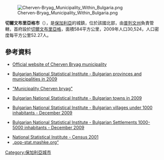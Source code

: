 [[Image:Cherven-Bryag_Municipality_Within_Bulgaria.png|right]]

{{Coord|43|17|N|24|9|E|display=title}}

'''切爾文布里亞格市'''（{{lang-bg|Червен бряг}}），是[[保加利亞|保加利亞]]的城鎮，位於該國北部，由[[普列文州|普列文州]]負責管轄，首府設於[[切爾文布里亞格|切爾文布里亞格]]，面積584平方公里，2009年人口30,524，人口密度每平方公里52.27人。

==參考資料==
*[http://www.chervenbryag.bg/ Official website of Cherven Bryag municipality] {{Wayback|url=http://www.chervenbryag.bg/ |date=20201029082504 }}  {{bg icon}}
*{{en icon}} [http://www.nsi.bg/otrasalen.php?otr=53&a1=1583&a2=1584&a3=1585#cont Bulgarian National Statistical Institute - Bulgarian provinces and municipalities in 2009]{{Wayback|url=http://www.nsi.bg/otrasalen.php?otr=53&a1=1583&a2=1584&a3=1585#cont |date=20101113165626 }}
*[http://www.guide-bulgaria.com/NC/Pleven/Cherven_bryag/ "Municipality Cherven bryag"] {{Wayback|url=http://www.guide-bulgaria.com/NC/Pleven/Cherven_bryag/ |date=20181016032622 }}
*{{en icon}} [http://www.nsi.bg/otrasalen.php?otr=53&a1=1583&a2=1584&a3=1588#cont Bulgarian National Statistical Institute - Bulgarian towns in 2009]{{Wayback|url=http://www.nsi.bg/otrasalen.php?otr=53&a1=1583&a2=1584&a3=1588#cont |date=20101113165731 }}
*{{en icon}} [http://www.nsi.bg/nrnm/index.php?ezik=en&f=8&s=1&date=29.12.2010&e=1&s1=4&c1=2&a1=1000&c=0 Bulgarian National Statistical Institute - Bulgarian villages under 1000 inhabitants - December 2009]{{Wayback|url=http://www.nsi.bg/nrnm/index.php?ezik=en&f=8&s=1&date=29.12.2010&e=1&s1=4&c1=2&a1=1000&c=0 |date=20171110031811 }}
*{{en icon}} [http://www.nsi.bg/nrnm/index.php?ezik=en&f=8&s=1&date=29.12.2010&e=1&s1=4&c1=3&a1=1000&c=1&s2=4&c2=2&a2=5000 Bulgarian National Statistical Institute - Bulgarian Settlements 1000-5000 inhabitants - December 2009]{{Wayback|url=http://www.nsi.bg/nrnm/index.php?ezik=en&f=8&s=1&date=29.12.2010&e=1&s1=4&c1=3&a1=1000&c=1&s2=4&c2=2&a2=5000 |date=20171110031803 }}
*[http://www.nsi.bg/Census2011/Census/Census.htm National Statistical Institute - Census 2001]{{Wayback|url=http://www.nsi.bg/Census2011/Census/Census.htm |date=20200202022156 }}
*[http://pop-stat.mashke.org/bulgaria-division.htm „pop-stat.mashke.org“]{{Wayback|url=http://pop-stat.mashke.org/bulgaria-division.htm |date=20171113015521 }}

{{Bulgaria-geo-stub}}
[[Category:保加利亞城市|Category:保加利亞城市]]